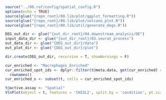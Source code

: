 ```r
source("../00.ref/config/spatial_config.R")
options(echo = TRUE)
source(glue("{repo_root}/00.lib/plot/ggplot_formatting.R"))
source(glue("{repo_root}/00.lib/plot/volcano_plot.R"))
source(glue("{repo_root}/00.lib/util/generate_degs.R"))

DEG_out_dir <- glue("{out_dir_root}/04.downstream_analysis/DE")
input_data_dir <- glue("{out_dir_root}/03.seurat_process")
out_data_dir <- glue("{DEG_out_dir}/data")
out_plot_dir <- glue("{DEG_out_dir}/plot")

dir.create(DEG_out_dir, recursive = T, showWarnings = F)
```

```r
cur_enriched <- "Macrophages_Enriched"
cur_enriched_spot_ids <- dplyr::filter(t@meta.data, get(cur_enriched) == 1)|>
  rownames()
cur_enriched_s <- subset(t, cells = cur_enriched_spot_ids)
```

```r
t@active.assay <- "Spatial"
VlnPlot(object = t, features = 'CHI3L2', split.by = 'condition', pt.size = 0)
```

